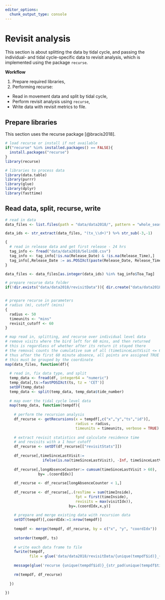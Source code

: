 ```yaml
---
editor_options: 
  chunk_output_type: console
---
```


# Revisit analysis

This section is about splitting the data by tidal cycle, and passing the individual- and tidal cycle-specific data to revisit analysis, which is implemented using the package `recurse`.

**Workflow**

1. Prepare required libraries,
2. Performing recurse:
  - Read in movement data and split by tidal cycle,
  - Perform revisit analysis using `recurse`,
  - Write data with revisit metrics to file.

## Prepare libraries

This section uses the recurse package [@bracis2018].

```r
# load recurse or install if not available
if("recurse" %in% installed.packages() == FALSE){
  install.packages("recurse")
}
library(recurse)

# libraries to process data
library(data.table)
library(purrr)
library(glue)
library(dplyr)
library(fasttime)
```

## Read data, split, recurse, write

```r
# read in data
data_files <- list.files(path = "data/data2018/", pattern = "whole_season*", full.names = TRUE)

data_ids <- str_extract(data_files, "(tx_\\d+)") %>% str_sub(-3,-1)

{
  # read in release data and get first release - 24 hrs
  tag_info <- fread("data/data2018/SelinDB.csv")
  tag_info <- tag_info[!is.na(Release_Date) & !is.na(Release_Time),]
  tag_info[,Release_Date := as.POSIXct(paste(Release_Date, Release_Time, sep = " "), format = "%d.%m.%y %H:%M", tz = "CET")]
}

data_files <- data_files[as.integer(data_ids) %in% tag_info$Toa_Tag]

# prepare recurse data folder
if(!dir.exists("data/data2018/revisitData")){ dir.create("data/data2018/revisitData") }


# prepare recurse in parameters
# radius (m), cutoff (mins)
{
  radius <- 50
  timeunits <- "mins"
  revisit_cutoff <- 60
}

# map read in, splitting, and recurse over individual level data
# remove visits where the bird left for 60 mins, and then returned
# this is regardless of whether after its return it stayed there
# the removal counts the cumulative sum of all (timeSinceLastVisit <= 60)
# thus after the first 60 minute absence, all points are assigned TRUE
# this must be grouped by the coordinate
map(data_files, function(df){
  
  # read in, fix data type, and split
  temp_data <- fread(df, integer64 = "numeric")
  temp_data[,ts:=fastPOSIXct(ts, tz = 'CET')]
  setDF(temp_data)
  temp_data <- split(temp_data, temp_data$tide_number)
  
  # map over the tidal cycle level data
  map(temp_data, function(tempdf){
    
    # perform the recursion analysis
    df_recurse <- getRecursions(x = tempdf[,c("x","y","ts","id")], 
                                radius = radius, 
                                timeunits = timeunits, verbose = TRUE)
    
    # extract revisit statistics and calculate residence time
    # and revisits with a 1 hour cutoff
    df_recurse <- setDT(df_recurse[["revisitStats"]])
    
    df_recurse[,timeSinceLastVisit:= 
                 ifelse(is.na(timeSinceLastVisit), -Inf, timeSinceLastVisit)]
    
    df_recurse[,longAbsenceCounter:= cumsum(timeSinceLastVisit > 60), 
               by= .(coordIdx)]
    
    df_recurse <- df_recurse[longAbsenceCounter < 1,]
    
    df_recurse <- df_recurse[,.(resTime = sum(timeInside), 
                                fpt = first(timeInside),
                                revisits = max(visitIdx)),
                             by=.(coordIdx,x,y)]
    
    # prepare and merge existing data with recursion data
    setDT(tempdf)[,coordIdx:=1:nrow(tempdf)]
    
    tempdf <- merge(tempdf, df_recurse, by = c("x", "y", "coordIdx"))
    
    setorder(tempdf, ts)
    
    # write each data frame to file
    fwrite(tempdf, 
           file = glue('data/data2018/revisitData/{unique(tempdf$id)}_{str_pad(unique(tempdf$tide_number), width=3, pad="0")}_revisit.csv'))
    
    message(glue('recurse {unique(tempdf$id)}_{str_pad(unique(tempdf$tide_number), width=3, pad="0")} done'))
    
    rm(tempdf, df_recurse)
    
  })
  
})
```

